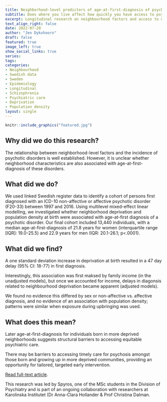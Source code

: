 ```yaml
---
title: Neighborhood-level predictors of age-at-first-diagnosis of psychotic disorders
subtitle: Does where you live affect how quickly you have access to psychiatric are?
excerpt: Longitudinal research on neighbourhood factors and access to mental health care, led by MSc student Spyros Spyridonidis.
text_align_right: false
date: 2022-07-20
author: "Jen Dykxhoorn"
draft: false
featured: true
image_left: true
show_social_links: true
series:
tags: 
categories:
- Neighbourhood
- Swedish data
- Sweden
- Epidemiology
- Longitudinal
- Schizophrenia
- Psychiatric care
- Deprivation
- Population density
layout: single
---
```


```r
knitr::include_graphics("featured.jpg")
```

## Why did we do this research?
The relationship between neighborhood-level factors and the incidence of psychotic disorders is well established. However, it is unclear whether neighborhood characteristics are also associated with age-at-first-diagnosis of these disorders.


## What did we do? 
We used linked Swedish register data to identify a cohort of persons first diagnosed with an ICD-10 non-affective or affective psychotic disorder (F20-33) between 1997 and 2016. Using multilevel mixed-effect linear modelling, we investigated whether neighborhood deprivation and population density at birth were associated with age-at-first diagnosis of a psychotic disorder. Our final cohort included 13,440 individuals, with a median age-at-first-diagnosis of 21.8 years for women (interquartile range [IQR]: 19.0-25.5) and 22.9 years for men (IQR: 20.1-26.1; p<.0001).

## What did we find? 
A one standard deviation increase in deprivation at birth resulted in a 47 day delay (95% CI: 18-77) in first diagnosis. 

Interestingly, this association was first maksed by family income (in the unadjusted models), but once we accounted for income, delays in diagonsis related to neighbourhood deprivation became apparent (adjusted models).

We found no evidence this differed by sex or non-affective vs. affective diagnosis, and no evidence of an association with population density; patterns were similar when exposure during upbringing was used.


## What does this mean?
Later age-at-first-diagnosis for individuals born in more deprived neighborhoods suggests structural barriers to accessing equitable psychiatric care.

There may be barriers to accessing timely care for psychosis amongst those born and growing up in more deprived communities, providing an opportunity for tailored, targeted early intervention.


[Read full-text article](https://academic.oup.com/schizbullopen/article/3/1/sgac045/6640228). 

This research was led by Spyros, one of the MSc students in the Division of Psychiatry and is part of an ongoing collaboration with researchers at Karolinska Institutet (Dr Anna-Clara Hollander & Prof Christina Dalman.



